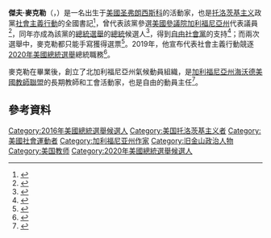 {{Infobox person
| name = 傑夫·麥克勒
| image =
| alt =
| caption =
| birth_name =
| birth_date = 
| birth_place = 
| death_date =
| death_place =
| nationality = [[美國|美國]]
| other_names =
| known_for = [[社会主义行动_(美国)|社會主義行動]]全國書記
| occupation = 作家
}}
'''傑夫·麥克勒'''（{{lang-en|Jeffrey Mackler}}，{{bd|？}}）是一名出生于[[美國|美國]][[圣弗朗西斯科|圣弗朗西斯科]]的活動家，也是[[托洛茨基主义|托洛茨基主义]]政黨[[社会主义行动_(美国)|社會主義行動]]的全國書記<ref name="Delgado">{{cite news|url=http://leftvoice.org/The-Class-Line-in-Elections-Is-the-Principled-Issue|title=The Class Line in Elections Is the Principled Issue|last=Delgado|first=Moisés|work=LeftVoice.org|accessdate=27 March 2017|archive-date=2020-08-13|archive-url=https://web.archive.org/web/20200813152418/https://www.leftvoice.org/The-Class-Line-in-Elections-Is-the-Principled-Issue|dead-url=no}}</ref>，曾代表該黨參選{{le|2006年加利福尼亞州美國參議院議員選舉|2006 United States Senate election in California|2006年}}[[美國參議院|美國參議院]][[加利福尼亞州|加利福尼亞州]]代表議員<ref>{{cite web|url=https://socialistaction.org/2006/09/24/news-from-the-jeff-mackler-for-u-s-senate-campaign/|title=News From the Jeff Mackler for U.S. Senate Campaign|website=SocialistAction.org|last1=Grant|first1=Amy|date=September 24, 2006|accessdate=January 16, 2020|archive-date=2020-11-28|archive-url=https://web.archive.org/web/20201128051548/https://socialistaction.org/2006/09/24/news-from-the-jeff-mackler-for-u-s-senate-campaign/|dead-url=no}}</ref>，同年亦成為該黨的[[2016年美國總統選舉|總統選舉]]的[[美國總統|總統]]候選人<ref>{{cite web|url=https://nowtoronto.com/events/rally-for-the-socialist-candidate-for-us-president/|title=Rally For The Socialist Candidate For United States President, Jeff Mackler|website=[[Now_(newspaper)|Now Toronto]]|date=October 21, 2019|accessdate=January 16, 2020|archive-date=2020-01-16|archive-url=https://web.archive.org/web/20200116065002/https://nowtoronto.com/events/rally-for-the-socialist-candidate-for-us-president/|dead-url=no}}</ref>，得到[[自由社會黨|自由社會黨]]的支持<ref name="Cornish">{{cite news|url=http://www.socialism.com/drupal-6.8/articles/america-first-revival-fascist-ideology|title=America First: Revival of a fascist ideology|last=Cornish|first=Megan|date=October 2016|publisher=socialism.com|accessdate=27 March 2017|archive-date=2017-08-18|archive-url=https://web.archive.org/web/20170818184411/http://www.socialism.com/drupal-6.8/articles/america-first-revival-fascist-ideology|dead-url=no}}</ref>；而兩次選舉中，麥克勒都只能手寫獲得選票<ref>{{cite news|url=https://socialistaction.org/2016/06/26/interview-with-socialist-presidential-candidate-jeff-mackler/|title=Interview with Socialist Action's presidential candidate, Jeff Mackler|website=SocialistAction.org|last=Baker|first=Nick|date=June 26, 2016|accessdate=27 March 2017|archive-date=2020-12-02|archive-url=https://web.archive.org/web/20201202190610/https://socialistaction.org/2016/06/26/interview-with-socialist-presidential-candidate-jeff-mackler/|dead-url=no}}</ref>。2019年，他宣布代表社會主義行動競逐[[2020年美國總統選舉|2020年美國總統選舉]]總統職務<ref>{{cite news|url=https://socialistaction.org/2019/05/11/socialist-action-launches-2020-presidential-campaign/|title=Socialist Action launches 2020 presidential campaign|website=SocialistAction.org|last=Baker|first=Nick|date=May 11, 2019|accessdate=20 May 2019|archive-date=2021-01-23|archive-url=https://web.archive.org/web/20210123011937/https://socialistaction.org/2019/05/11/socialist-action-launches-2020-presidential-campaign/|dead-url=no}}</ref>。

麥克勒在{{le|安提阿學院|Antioch College}}畢業後，創立了北加利福尼亞州氣候動員組織，是[[海沃德_(加利福尼亚州)|加利福尼亞州海沃德]][[美國教師聯盟|美國教師聯盟]]的長期教師和工會活動家，也是自由{{le|穆米亞·阿布·賈馬爾|Mumia Abu-Jamal}}的動員主任<ref name=Action2016>{{cite web|url=https://socialistaction.org/2016/06/23/vote-socialist-action-in-2016-jeff-mackler-for-u-s-president/|title=Vote Socialist Action in 2016! Jeff Mackler for U.S. President!|date=June 23, 2016|website=SocialistAction.org|accessdate=27 March 2017|archive-date=2017-02-11|archive-url=https://web.archive.org/web/20170211081341/https://socialistaction.org/2016/06/23/vote-socialist-action-in-2016-jeff-mackler-for-u-s-president/|dead-url=no}}</ref>。

==參考資料==
{{reflist}}

{{authority control}}
[[Category:2016年美國總統選舉候選人|Category:2016年美國總統選舉候選人]]
[[Category:美国托洛茨基主义者|Category:美国托洛茨基主义者]]
[[Category:美國社會運動者|Category:美國社會運動者]]
[[Category:加利福尼亚州作家|Category:加利福尼亚州作家]]
[[Category:旧金山政治人物|Category:旧金山政治人物]]
[[Category:美国教师|Category:美国教师]]
[[Category:2020年美國總統選舉候選人|Category:2020年美國總統選舉候選人]]
